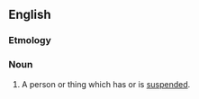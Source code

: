 ==English==

===Etmology===
{{suffix|suspend|ee}}

===Noun===
{{en-noun}}

# A person or thing which has or is [[suspend]]ed.